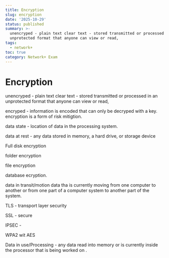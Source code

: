 ```yaml
---
title: Encryption
slug: encryption
date: '2025-10-29'
status: published
summary: >-
  unencryped - plain text clear text - stored transmitted or processed in an
  unprotected format that anyone can view or read,
tags:
  - network+
toc: true
category: Network+ Exam
---
```


# Encryption

unencryped - plain text clear text - stored transmitted or processed in an unprotected format that anyone can view or read, 

encryped - information is encoded that can only be decryped with a key. encryption is a form of risk mitigtion. 

data state - location of data in the processing system. 

data at rest -  any data stored in memory, a hard drive, or storage device 

Full disk encryption

folder encryption 

file encryption 

database ecryption. 

data in transit/motion data tha is currently moving from one computer to another or from one part of a computer system to another part of the system. 

TLS - transport layer security 

SSL - secure 

IPSEC - 

WPA2 wit AES 

Data in use/Processing - any data read into memory or is currently inside the processor that is being worked on .
